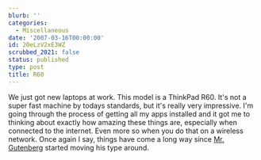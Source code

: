 ```yaml
---
blurb: ''
categories:
  - Miscellaneous
date: '2007-03-16T00:00:00'
id: 20eLzV2xE3WZ
scrubbed_2021: false
status: published
type: post
title: R60
---
```


We just got new laptops at work. This model is a ThinkPad R60. It's
not a super fast machine by todays standards, but it's really very
impressive. I'm going through the process of getting all my apps
installed and it got me to thinking about exactly how amazing these
things are, especially when connected to the internet. Even more so
when you do that on a wireless network. Once again I say, things
have come a long way since
[Mr. Gutenberg](http://en.wikipedia.org/wiki/Johannes_Gutenberg)
started moving his type around.
